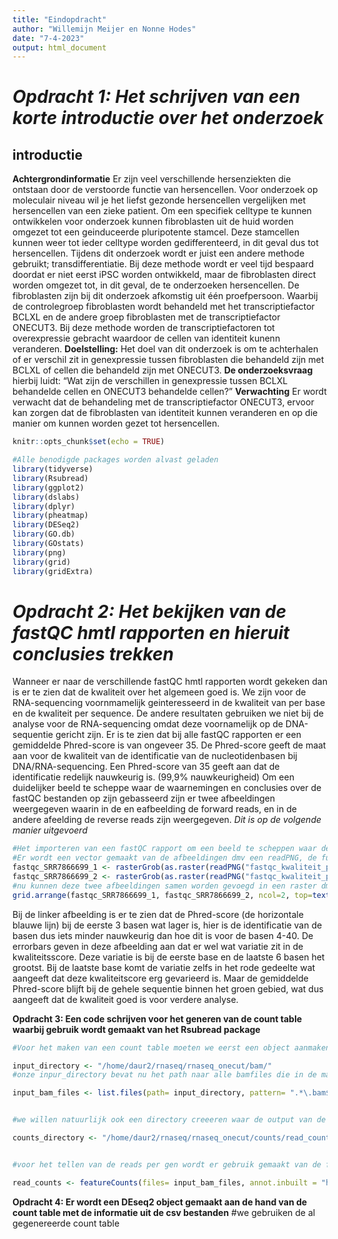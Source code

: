 ```yaml
---
title: "Eindopdracht"
author: "Willemijn Meijer en Nonne Hodes"
date: "7-4-2023"
output: html_document
---
```


# _Opdracht 1: Het schrijven van een korte introductie over het onderzoek_


## __introductie__
__Achtergrondinformatie__ Er zijn veel verschillende hersenziekten die ontstaan door de verstoorde functie van hersencellen. Voor onderzoek op moleculair niveau wil je het liefst gezonde hersencellen vergelijken met hersencellen van een zieke patient. Om een specifiek celltype te kunnen ontwikkelen voor onderzoek kunnen fibroblasten uit de huid worden omgezet tot een geinduceerde pluripotente stamcel. Deze stamcellen kunnen weer tot ieder celltype worden gedifferenteerd, in dit geval dus tot hersencellen. Tijdens dit onderzoek wordt er juist een andere methode gebruikt; transdifferentiatie. Bij deze methode wordt er veel tijd bespaard doordat er niet eerst iPSC worden ontwikkeld, maar de fibroblasten direct worden omgezet tot, in dit geval, de te onderzoeken hersencellen. De fibroblasten zijn bij dit onderzoek afkomstig uit één proefpersoon. Waarbij de controlegroep fibroblasten wordt behandeld met het transcriptiefactor BCLXL en de andere groep fibroblasten met de transcriptiefactor ONECUT3. Bij deze methode worden de transcriptiefactoren tot overexpressie gebracht waardoor de cellen van identiteit kunenn veranderen. __Doelstelling:__ Het doel van dit onderzoek is om te achterhalen of er verschil zit in genexpressie tussen fibroblasten die behandeld zijn met BCLXL of cellen die behandeld zijn met ONECUT3. __De onderzoeksvraag__ hierbij luidt: "Wat zijn de verschillen in genexpressie tussen BCLXL behandelde cellen en ONECUT3 behandelde cellen?" __Verwachting__ Er wordt verwacht dat de behandeling met de transcriptiefactor ONECUT3, ervoor kan zorgen dat de fibroblasten van identiteit kunnen veranderen en op die manier om kunnen worden gezet tot hersencellen.



```r
knitr::opts_chunk$set(echo = TRUE)
```

```r
#Alle benodigde packages worden alvast geladen
library(tidyverse)
library(Rsubread)
library(ggplot2)
library(dslabs)
library(dplyr)
library(pheatmap)
library(DESeq2)
library(GO.db)
library(GOstats)
library(png)
library(grid)
library(gridExtra)

```
# _Opdracht 2: Het bekijken van de fastQC hmtl rapporten en hieruit conclusies trekken_

Wanneer er naar de verschillende fastQC hmtl rapporten wordt gekeken dan is er te zien dat de kwaliteit over het algemeen goed is. We zijn voor de RNA-sequencing voornmamelijk geinteresseerd in de kwaliteit van per base en de kwaliteit per sequence. De andere resultaten gebruiken we niet bij de analyse voor de RNA-sequencing omdat deze voornamelijk op de DNA-sequentie gericht zijn. 
Er is te zien dat bij alle fastQC rapporten er een gemiddelde Phred-score is van ongeveer 35. De Phred-score geeft de maat aan voor de kwaliteit van de identificatie van de nucleotidenbasen bij DNA/RNA-sequencing. Een Phred-score van 35 geeft aan dat de identificatie redelijk nauwkeurig is. (99,9% nauwkeurigheid)
Om een duidelijker beeld te scheppe waar de waarnemingen en conclusies over de fastQC bestanden op zijn gebasseerd zijn er twee afbeeldingen weergegeven waarin in de en eafbeelding de forward reads, en in de andere afeelding de reverse reads zijn weergegeven. 
_Dit is op de volgende manier uitgevoerd_
```r
#Het importeren van een fastQC rapport om een beeld te scheppen waar de conclusies op zijn gebasseerd.
#Er wordt een vector gemaakt van de afbeeldingen dmv een readPNG, de functie rasterGrob zorgt ervoor dat de afbeelding zo in een raster wordt geplaatst hoe jij het aangeeft (de gewenste locatie, grootte en orientatie van de afbeelding kan worden opgegeven)
fastqc_SRR7866699_1 <- rasterGrob(as.raster(readPNG("fastqc_kwaliteit_per_base_SRR7866699_1.png")))
fastqc_SRR7866699_2 <- rasterGrob(as.raster(readPNG("fastqc_kwaliteit_per_base_SRR7866699_2.png")))
#nu kunnen deze twee afbeeldingen samen worden gevoegd in een raster dmv de functie grid.arrange
grid.arrange(fastqc_SRR7866699_1, fastqc_SRR7866699_2, ncol=2, top=textGrob("De kwaliteit per base analyse voor de forward(links) en reverse(rechts) read")

```
Bij de linker afbeelding is er te zien dat de Phred-score (de horizontale blauwe lijn) bij de eerste 3 basen wat lager is, hier is de identificatie van de basen dus iets minder nauwkeurig dan hoe dit is voor de basen 4-40. De errorbars geven in deze afbeelding aan dat er wel wat variatie zit in de kwaliteitsscore. Deze variatie is bij de eerste base en de laatste 6 basen het grootst. Bij de laatste base komt de variatie zelfs in het rode gedeelte wat aangeeft dat deze kwaliteitscore erg gevarieerd is. Maar de gemiddelde Phred-score blijft bij de gehele sequentie binnen het groen gebied, wat dus aangeeft dat de kwaliteit goed is voor verdere analyse. 


__Opdracht 3: Een code schrijven voor het generen van de count table waarbij gebruik wordt gemaakt van het Rsubread package__

```r

#Voor het maken van een count table moeten we eerst een object aanmaken wat als input directory wordt gezien --> de input files zijn de bam files en daarna wordt dus verwezen met het path

input_directory <- "/home/daur2/rnaseq/rnaseq_onecut/bam/"
#onze inpur_directory bevat nu het path naar alle bamfiles die in de map bam staan. We moeten hierin nog een selectie maken van de bamfiles die voor de analyse gebruikt moeten worden --> maken een lijst met deze benodigde bamfiles. 

input_bam_files <- list.files(path= input_directory, pattern= ".*\.bam$", full.names= TRUE)


#we willen natuurlijk ook een directory creeeren waar de output van de count table in komt, in de map van de counts staan meerdere reads bestanden, maar we willen het bestand waar alle 

counts_directory <- "/home/daur2/rnaseq/rnaseq_onecut/counts/read_counts.rds"


#voor het tellen van de reads per gen wordt er gebruik gemaakt van de functie featureCounts. Hierbij wordt er achterhaald hoevaak de reads overeenkomen met het menselijke regerentiegenoom. DE genomische locaties staan in de ingebouwde annotatiebestanden. 

read_counts <- featureCounts(files= input_bam_files, annot.inbuilt = "hg38", useMetaFeatures= TRUE, strandSpecific = 1, isPairedEnd= TRUE, countReadPairs= TRUE, nthreads= 10)
```
__Opdracht 4: Er wordt een DEseq2 object gemaakt aan de hand van de count table met de informatie uit de csv bestanden__
#we gebruiken de al gegenereerde count table

